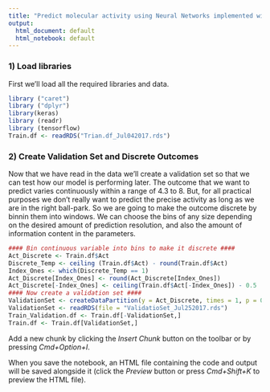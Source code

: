 ```yaml
---
title: "Predict molecular activity using Neural Networks implemented with Keras and Tensorflow"
output:
  html_document: default
  html_notebook: default
---
```


### 1) Load libraries
First we'll load all the required libraries and data.

```r
library ("caret")
library ("dplyr")
library(keras)
library (readr)
library (tensorflow)
Train.df <- readRDS("Trian.df_Jul042017.rds")
```

### 2) Create Validation Set and Discrete Outcomes

Now that we have read in the data we'll create a validation set so that we can test how our model is performing later. 
The outcome that we want to predict varies continuously within a range of 4.3 to 8. But, for all practical purposes we don't really want to predict the precise activity as long as we are in the right ball-park. So we are going to make the outcome discrete by binnin them into windows. We can choose the bins of any size depending on the desired amount of prediction resolution, and also the amount of information content in the parameters.

```r
#### Bin continuous variable into bins to make it discrete ####
Act_Discrete <- Train.df$Act
Discrete_Temp <- ceiling (Train.df$Act) - round(Train.df$Act)
Index_Ones <- which(Discrete_Temp == 1)
Act_Discrete[Index_Ones] <- round(Act_Discrete[Index_Ones])
Act_Discrete[-Index_Ones] <- ceiling(Train.df$Act[-Index_Ones]) - 0.5
#### Now create a validation set ####
ValidationSet <- createDataPartition(y = Act_Discrete, times = 1, p = 0.75, list = F)
ValidationSet <- readRDS(file = "ValidatioSet_Jul252017.rds")
Train_Validation.df <- Train.df[-ValidationSet,]
Train.df <- Train.df[ValidationSet,]
```

Add a new chunk by clicking the *Insert Chunk* button on the toolbar or by pressing *Cmd+Option+I*.

When you save the notebook, an HTML file containing the code and output will be saved alongside it (click the *Preview* button or press *Cmd+Shift+K* to preview the HTML file).
